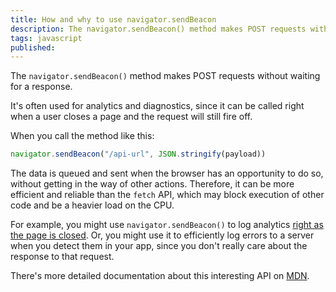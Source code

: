 ```yaml
---
title: How and why to use navigator.sendBeacon
description: The navigator.sendBeacon() method makes POST requests without waiting for a response, and is more efficient than than  `fetch` or XMLHttpRequest. This might be helpful if you need to log analytics when a page is closed ("unloaded"), or if you want to log errors quickly and efficiently. 
tags: javascript
published: 
---
```


The `navigator.sendBeacon()` method makes POST requests without waiting for a response. 

It's often used for analytics and diagnostics, since it can be called right when a user closes a page and the request will still fire off. 

When you call the method like this:

```javascript
navigator.sendBeacon("/api-url", JSON.stringify(payload))
```

The data is queued and sent when the browser has an opportunity to do so, without getting in the way of other actions. Therefore, it can be more efficient and reliable than the `fetch` API, which may block execution of other code and be a heavier load on the CPU. 

For example, you might use `navigator.sendBeacon()` to log analytics [right as the page is closed](https://developer.mozilla.org/en-US/docs/Web/API/Window/beforeunload_event). Or, you might use it to efficiently log errors to a server when you detect them in your app, since you don't really care about the response to that request. 

There's more detailed documentation about this interesting API on [MDN](https://developer.mozilla.org/en-US/docs/Web/API/Navigator/sendBeacon). 